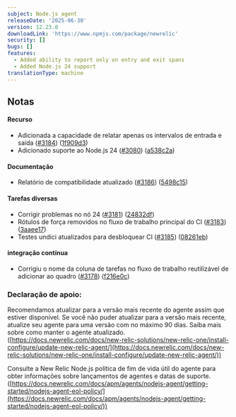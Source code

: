 ```yaml
---
subject: Node.js agent
releaseDate: '2025-06-30'
version: 12.23.0
downloadLink: 'https://www.npmjs.com/package/newrelic'
security: []
bugs: []
features:
  - Added ability to report only on entry and exit spans
  - Added Node.js 24 support
translationType: machine
---
```


## Notas

#### Recurso

* Adicionada a capacidade de relatar apenas os intervalos de entrada e saída ([#3184](https://github.com/newrelic/node-newrelic/pull/3184)) ([1f909d3](https://github.com/newrelic/node-newrelic/commit/1f909d389f790733c8787a9db8b0ee71c26bb5ed))
* Adicionado suporte ao Node.js 24 ([#3080](https://github.com/newrelic/node-newrelic/pull/3080)) ([a538c2a](https://github.com/newrelic/node-newrelic/commit/a538c2a5e23b96be40fa3c014e60b912f695423e))

#### Documentação

* Relatório de compatibilidade atualizado ([#3186](https://github.com/newrelic/node-newrelic/pull/3186)) ([5498c15](https://github.com/newrelic/node-newrelic/commit/5498c15bb6cf3329fe50595da46ab4f2b1385170))

#### Tarefas diversas

* Corrigir problemas no nó 24 ([#3181](https://github.com/newrelic/node-newrelic/pull/3181)) ([24832df](https://github.com/newrelic/node-newrelic/commit/24832df2984df960a4e44375525a8127a00a637c))
* Rótulos de força removidos no fluxo de trabalho principal do CI ([#3183](https://github.com/newrelic/node-newrelic/pull/3183)) ([3aaee17](https://github.com/newrelic/node-newrelic/commit/3aaee17586f817ae1a2ab0573570a740bd6397ef))
* Testes undici atualizados para desbloquear CI ([#3185](https://github.com/newrelic/node-newrelic/pull/3185)) ([08261eb](https://github.com/newrelic/node-newrelic/commit/08261ebcdbafdb625a451f4ccec9b0cba7641cc2))

#### integração contínua

* Corrigiu o nome da coluna de tarefas no fluxo de trabalho reutilizável de adicionar ao quadro ([#3178](https://github.com/newrelic/node-newrelic/pull/3178)) ([f216e0c](https://github.com/newrelic/node-newrelic/commit/f216e0c48adf0291bfa38b3edbb04c9dcc96f92c))

### Declaração de apoio:

Recomendamos atualizar para a versão mais recente do agente assim que estiver disponível. Se você não puder atualizar para a versão mais recente, atualize seu agente para uma versão com no máximo 90 dias. Saiba mais sobre como manter o agente atualizado. ([https://docs.newrelic.com/docs/new-relic-solutions/new-relic-one/install-configure/update-new-relic-agent/](https://docs.newrelic.com/docs/new-relic-solutions/new-relic-one/install-configure/update-new-relic-agent/))

Consulte a New Relic Node.js política de fim de vida útil do agente para obter informações sobre lançamentos de agentes e datas de suporte. ([https://docs.newrelic.com/docs/apm/agents/nodejs-agent/getting-started/nodejs-agent-eol-policy/](https://docs.newrelic.com/docs/apm/agents/nodejs-agent/getting-started/nodejs-agent-eol-policy/))